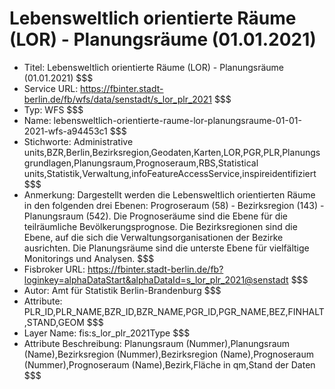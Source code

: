 # Lebensweltlich orientierte Räume (LOR) - Planungsräume (01.01.2021)
- Titel: Lebensweltlich orientierte Räume (LOR) - Planungsräume (01.01.2021) $$$
- Service URL: https://fbinter.stadt-berlin.de/fb/wfs/data/senstadt/s_lor_plr_2021 $$$
- Typ: WFS $$$
- Name: lebensweltlich-orientierte-raume-lor-planungsraume-01-01-2021-wfs-a94453c1 $$$
- Stichworte: Administrative units,BZR,Berlin,Bezirksregion,Geodaten,Karten,LOR,PGR,PLR,Planungsgrundlagen,Planungsraum,Prognoseraum,RBS,Statistical units,Statistik,Verwaltung,infoFeatureAccessService,inspireidentifiziert $$$
- Anmerkung: Dargestellt werden die Lebensweltlich orientierten Räume in den folgenden drei Ebenen: Progroseraum (58) - Bezirksregion (143) - Planungsraum (542).
Die Prognoseräume sind die Ebene für die teilräumliche Bevölkerungsprognose. Die Bezirksregionen sind die Ebene, auf die sich die Verwaltungsorganisationen der Bezirke ausrichten. Die Planungsräume sind die unterste Ebene für vielfältige Monitorings und Analysen. $$$
- Fisbroker URL: https://fbinter.stadt-berlin.de/fb?loginkey=alphaDataStart&alphaDataId=s_lor_plr_2021@senstadt $$$
- Autor: Amt für Statistik Berlin-Brandenburg $$$
- Attribute: PLR_ID,PLR_NAME,BZR_ID,BZR_NAME,PGR_ID,PGR_NAME,BEZ,FINHALT,STAND,GEOM $$$
- Layer Name: fis:s_lor_plr_2021Type $$$
- Attribute Beschreibung: Planungsraum (Nummer),Planungsraum (Name),Bezirksregion (Nummer),Bezirksregion (Name),Prognoseraum (Nummer),Prognoseraum (Name),Bezirk,Fläche in qm,Stand der Daten $$$
